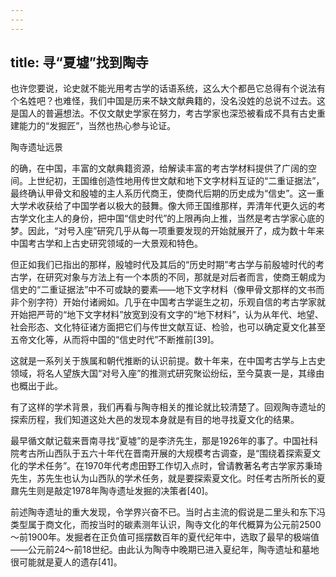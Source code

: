 ```yaml
---
---
---
```

title: 寻“夏墟”找到陶寺
---




也许您要说，论史就不能光用考古学的话语系统，这么大个都邑它总得有个说法有个名姓吧？也难怪，我们中国是历来不缺文献典籍的，没名没姓的总说不过去。这是国人的普遍想法。不仅文献史学家在努力，考古学家也深恐被看成不具有古史重建能力的“发掘匠”，当然也热心参与论证。



陶寺遗址远景



的确，在中国，丰富的文献典籍资源，给解读丰富的考古学材料提供了广阔的空间。上世纪初，王国维创造性地用传世文献和地下文字材料互证的“二重证据法”，最终确认甲骨文和殷墟的主人系历代商王，使商代后期的历史成为“信史”。这一重大学术收获给了中国学者以极大的鼓舞。像大师王国维那样，弄清年代更久远的考古学文化主人的身份，把中国“信史时代”的上限再向上推，当然是考古学家心底的梦。因此，“对号入座”研究几乎从每一项重要发现的开始就展开了，成为数十年来中国考古学和上古史研究领域的一大景观和特色。

但正如我们已指出的那样，殷墟时代及其后的“历史时期”考古学与前殷墟时代的考古学，在研究对象与方法上有一个本质的不同，那就是对后者而言，使商王朝成为信史的“二重证据法”中不可或缺的要素——地下文字材料（像甲骨文那样的文书而非个别字符）开始付诸阙如。几乎在中国考古学诞生之初，乐观自信的考古学家就开始把严苛的“地下文字材料”放宽到没有文字的“地下材料”，认为从年代、地望、社会形态、文化特征诸方面把它们与传世文献互证、检验，也可以确定夏文化甚至五帝文化等，从而将中国的“信史时代”不断推前[39]。

这就是一系列关于族属和朝代推断的认识前提。数十年来，在中国考古学与上古史领域，将名人望族大国“对号入座”的推测式研究聚讼纷纭，至今莫衷一是，其缘由也概出于此。

有了这样的学术背景，我们再看与陶寺相关的推论就比较清楚了。回观陶寺遗址的探索历程，我们知道这处大邑的发现本身就是有目的地寻找夏文化的结果。

最早循文献记载来晋南寻找“夏墟”的是李济先生，那是1926年的事了。中国社科院考古所山西队于五六十年代在晋南开展的大规模考古调查，是“围绕着探索夏文化的学术任务”。在1970年代考虑田野工作切入点时，曾请教著名考古学家苏秉琦先生，苏先生也认为山西队的学术任务，就是要探索夏文化。时任考古所所长的夏鼐先生则是敲定1978年陶寺遗址发掘的决策者[40]。

前述陶寺遗址的重大发现，令学界兴奋不已。当时占主流的假说是二里头和东下冯类型属于商文化，而按当时的碳素测年认识，陶寺文化的年代概算为公元前2500～前1900年。发掘者在正负值可摇摆数百年的夏代纪年中，选取了最早的极端值——公元前24～前18世纪。由此认为陶寺中晚期已进入夏纪年，陶寺遗址和墓地很可能就是夏人的遗存[41]。